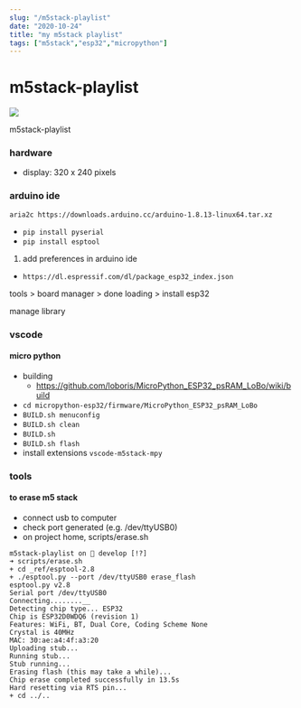 ```yaml
---
slug: "/m5stack-playlist"
date: "2020-10-24"
title: "my m5stack playlist"
tags: ["m5stack","esp32","micropython"]
---
```


# m5stack-playlist
![](https://raw.githubusercontent.com/louiscklaw/m5stack-playlist/master/docs/helloworld.png)

m5stack-playlist

### hardware
- display: 320 x 240 pixels


### arduino ide
`aria2c https://downloads.arduino.cc/arduino-1.8.13-linux64.tar.xz`

- `pip install pyserial`
- `pip install esptool`

1. add preferences in arduino ide
- `https://dl.espressif.com/dl/package_esp32_index.json`

tools > board manager > done loading > install esp32

manage library

### vscode
#### micro python
  - building
    - https://github.com/loboris/MicroPython_ESP32_psRAM_LoBo/wiki/build
  - `cd micropython-esp32/firmware/MicroPython_ESP32_psRAM_LoBo`
  - `BUILD.sh menuconfig`
  - `BUILD.sh clean`
  - `BUILD.sh`
  - `BUILD.sh flash`
  - install extensions `vscode-m5stack-mpy`


### tools
#### to erase m5 stack
- connect usb to computer
- check port generated (e.g. /dev/ttyUSB0)
- on project home, scripts/erase.sh
```
m5stack-playlist on  develop [!?]
➜ scripts/erase.sh
+ cd _ref/esptool-2.8
+ ./esptool.py --port /dev/ttyUSB0 erase_flash
esptool.py v2.8
Serial port /dev/ttyUSB0
Connecting........__
Detecting chip type... ESP32
Chip is ESP32D0WDQ6 (revision 1)
Features: WiFi, BT, Dual Core, Coding Scheme None
Crystal is 40MHz
MAC: 30:ae:a4:4f:a3:20
Uploading stub...
Running stub...
Stub running...
Erasing flash (this may take a while)...
Chip erase completed successfully in 13.5s
Hard resetting via RTS pin...
+ cd ../..
```